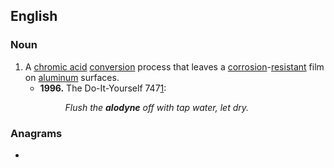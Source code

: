 ==English==

===Noun===
{{en-noun}}

# A [[chromic acid]] [[conversion]] process that leaves a [[corrosion]]-[[resistant]] film on [[aluminum]] surfaces.
#* '''1996.''' The Do-It-Yourself 747[http://www.wanttaja.com/avlinks/diy747.htm]:
#*: ''Flush the '''alodyne''' off with tap water, let dry.''

===Anagrams===
* {{anagrams|en|Doylean}}